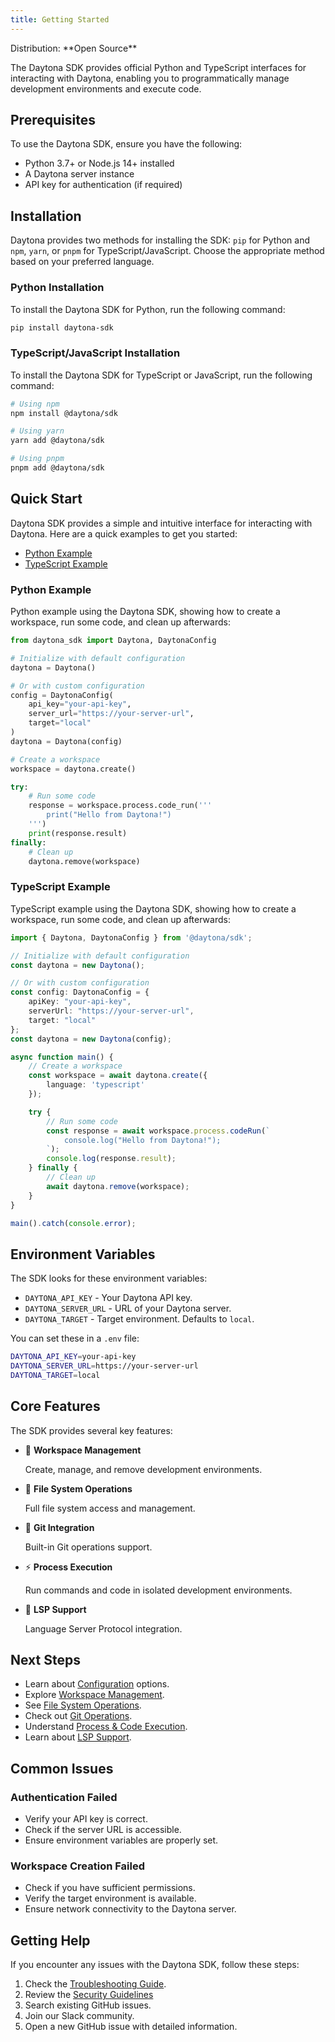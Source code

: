 ```yaml
---
title: Getting Started
---
```



<Label>
  Distribution: **Open Source**
</Label>

The Daytona SDK provides official Python and TypeScript interfaces for interacting with Daytona, enabling you to programmatically manage development environments and execute code.

## Prerequisites

To use the Daytona SDK, ensure you have the following:

- Python 3.7+ or Node.js 14+ installed
- A Daytona server instance
- API key for authentication (if required)

## Installation

Daytona provides two methods for installing the SDK: `pip` for Python and `npm`, `yarn`, or `pnpm` for TypeScript/JavaScript. Choose the appropriate method based on your preferred language.

### Python Installation

To install the Daytona SDK for Python, run the following command:

```bash
pip install daytona-sdk
```

### TypeScript/JavaScript Installation

To install the Daytona SDK for TypeScript or JavaScript, run the following command:

```bash
# Using npm
npm install @daytona/sdk

# Using yarn
yarn add @daytona/sdk

# Using pnpm
pnpm add @daytona/sdk
```

## Quick Start

Daytona SDK provides a simple and intuitive interface for interacting with Daytona. Here are a quick examples to get you started:

- [Python Example](#python-example)
- [TypeScript Example](#typescript-example)

### Python Example

Python example using the Daytona SDK, showing how to create a workspace, run some code, and clean up afterwards:

```python
from daytona_sdk import Daytona, DaytonaConfig

# Initialize with default configuration
daytona = Daytona()

# Or with custom configuration
config = DaytonaConfig(
    api_key="your-api-key",
    server_url="https://your-server-url",
    target="local"
)
daytona = Daytona(config)

# Create a workspace
workspace = daytona.create()

try:
    # Run some code
    response = workspace.process.code_run('''
        print("Hello from Daytona!")
    ''')
    print(response.result)
finally:
    # Clean up
    daytona.remove(workspace)
```

### TypeScript Example

TypeScript example using the Daytona SDK, showing how to create a workspace, run some code, and clean up afterwards:

```typescript
import { Daytona, DaytonaConfig } from '@daytona/sdk';

// Initialize with default configuration
const daytona = new Daytona();

// Or with custom configuration
const config: DaytonaConfig = {
    apiKey: "your-api-key",
    serverUrl: "https://your-server-url",
    target: "local"
};
const daytona = new Daytona(config);

async function main() {
    // Create a workspace
    const workspace = await daytona.create({
        language: 'typescript'
    });

    try {
        // Run some code
        const response = await workspace.process.codeRun(`
            console.log("Hello from Daytona!");
        `);
        console.log(response.result);
    } finally {
        // Clean up
        await daytona.remove(workspace);
    }
}

main().catch(console.error);
```

## Environment Variables

The SDK looks for these environment variables:

- `DAYTONA_API_KEY` - Your Daytona API key.
- `DAYTONA_SERVER_URL` - URL of your Daytona server.
- `DAYTONA_TARGET` - Target environment. Defaults to `local`.

You can set these in a `.env` file:

```bash
DAYTONA_API_KEY=your-api-key
DAYTONA_SERVER_URL=https://your-server-url
DAYTONA_TARGET=local
```

## Core Features

The SDK provides several key features:

- 🚀 **Workspace Management**

    Create, manage, and remove development environments.

- 📂 **File System Operations**

    Full file system access and management.

- 🔄 **Git Integration**

    Built-in Git operations support.

- ⚡ **Process Execution**

    Run commands and code in isolated development environments.

- 🔧 **LSP Support**

    Language Server Protocol integration.

## Next Steps

- Learn about [Configuration](/docs/sdk/configuration) options.
- Explore [Workspace Management](/docs/sdk/workspace-management).
- See [File System Operations](/docs/sdk/file-system-operations).
- Check out [Git Operations](/docs/sdk/git-operations).
- Understand [Process & Code Execution](/docs/sdk/process-code-execution).
- Learn about [LSP Support](/docs/sdk/language-server-protocol).

## Common Issues

### Authentication Failed

- Verify your API key is correct.
- Check if the server URL is accessible.
- Ensure environment variables are properly set.

### Workspace Creation Failed

- Check if you have sufficient permissions.
- Verify the target environment is available.
- Ensure network connectivity to the Daytona server.

## Getting Help

If you encounter any issues with the Daytona SDK, follow these steps:

1. Check the [Troubleshooting Guide](/docs/sdk/troubleshooting).
2. Review the [Security Guidelines](/docs/sdk/security)
3. Search existing GitHub issues.
4. Join our Slack community.
5. Open a new GitHub issue with detailed information.
